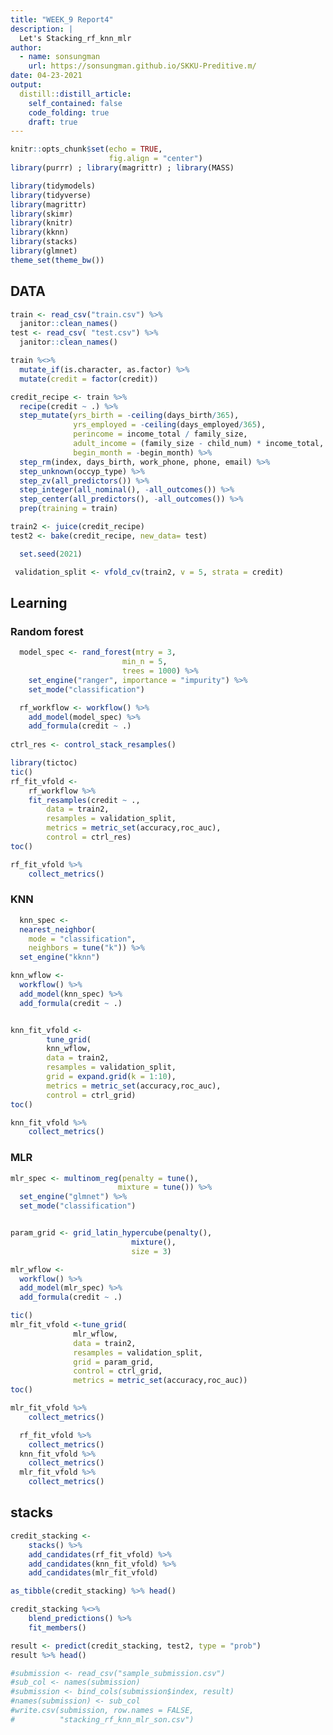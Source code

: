 ```yaml
---
title: "WEEK_9 Report4"
description: |
  Let's Stacking_rf_knn_mlr
author:
  - name: sonsungman
    url: https://sonsungman.github.io/SKKU-Preditive.m/
date: 04-23-2021
output:
  distill::distill_article:
    self_contained: false
    code_folding: true
    draft: true
---
```


```r
knitr::opts_chunk$set(echo = TRUE,
                      fig.align = "center")
library(purrr) ; library(magrittr) ; library(MASS)
```

```r
library(tidymodels)
library(tidyverse)
library(magrittr)
library(skimr)
library(knitr)
library(kknn)
library(stacks)
library(glmnet)
theme_set(theme_bw())
```

## DATA

```r
train <- read_csv("train.csv") %>% 
  janitor::clean_names()
test <- read_csv( "test.csv") %>%
  janitor::clean_names()
```


```r
train %<>%
  mutate_if(is.character, as.factor) %>% 
  mutate(credit = factor(credit))
```

```r
credit_recipe <- train %>% 
  recipe(credit ~ .) %>% 
  step_mutate(yrs_birth = -ceiling(days_birth/365),
              yrs_employed = -ceiling(days_employed/365),
              perincome = income_total / family_size,
              adult_income = (family_size - child_num) * income_total,
              begin_month = -begin_month) %>% 
  step_rm(index, days_birth, work_phone, phone, email) %>%
  step_unknown(occyp_type) %>% 
  step_zv(all_predictors()) %>% 
  step_integer(all_nominal(), -all_outcomes()) %>% 
  step_center(all_predictors(), -all_outcomes()) %>% 
  prep(training = train)

```

```r
train2 <- juice(credit_recipe)
test2 <- bake(credit_recipe, new_data= test)
```

```r
  set.seed(2021)

 validation_split <- vfold_cv(train2, v = 5, strata = credit)
```


## Learning

### Random forest

```r
  model_spec <- rand_forest(mtry = 3,
                         min_n = 5,
                         trees = 1000) %>% 
    set_engine("ranger", importance = "impurity") %>%
    set_mode("classification")

  rf_workflow <- workflow() %>%
    add_model(model_spec) %>% 
    add_formula(credit ~ .)
  
ctrl_res <- control_stack_resamples()

library(tictoc)
tic()
rf_fit_vfold <- 
    rf_workflow %>% 
    fit_resamples(credit ~ .,
        data = train2,
        resamples = validation_split,
        metrics = metric_set(accuracy,roc_auc),
        control = ctrl_res)
toc()

rf_fit_vfold %>% 
    collect_metrics()

```

### KNN

```r
  knn_spec <-
  nearest_neighbor(
    mode = "classification", 
    neighbors = tune("k")) %>%
  set_engine("kknn")

knn_wflow <- 
  workflow() %>% 
  add_model(knn_spec) %>%
  add_formula(credit ~ .)


knn_fit_vfold <- 
        tune_grid(
        knn_wflow,
        data = train2,
        resamples = validation_split,
        grid = expand.grid(k = 1:10),
        metrics = metric_set(accuracy,roc_auc),
        control = ctrl_grid)
toc()

knn_fit_vfold %>% 
    collect_metrics()

```


### MLR

```r
mlr_spec <- multinom_reg(penalty = tune(),
                        mixture = tune()) %>% 
  set_engine("glmnet") %>% 
  set_mode("classification")


param_grid <- grid_latin_hypercube(penalty(),
                           mixture(),
                           size = 3)

mlr_wflow <- 
  workflow() %>% 
  add_model(mlr_spec) %>%
  add_formula(credit ~ .)

tic()
mlr_fit_vfold <-tune_grid(
              mlr_wflow,
              data = train2,
              resamples = validation_split,
              grid = param_grid,
              control = ctrl_grid,
              metrics = metric_set(accuracy,roc_auc))
toc()

mlr_fit_vfold %>% 
    collect_metrics()
```



```r
  rf_fit_vfold %>% 
    collect_metrics()
  knn_fit_vfold %>% 
    collect_metrics()
  mlr_fit_vfold %>% 
    collect_metrics()

```

## stacks

```r

credit_stacking <- 
    stacks() %>% 
    add_candidates(rf_fit_vfold) %>% 
    add_candidates(knn_fit_vfold) %>%
    add_candidates(mlr_fit_vfold)

as_tibble(credit_stacking) %>% head()

credit_stacking %<>% 
    blend_predictions() %>% 
    fit_members()

result <- predict(credit_stacking, test2, type = "prob")
result %>% head()

```

```r
#submission <- read_csv("sample_submission.csv")
#sub_col <- names(submission)
#submission <- bind_cols(submission$index, result)
#names(submission) <- sub_col
#write.csv(submission, row.names = FALSE,
#          "stacking_rf_knn_mlr_son.csv")
```


